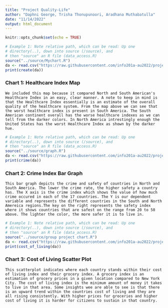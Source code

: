 ```yaml
---
title: "Project Quality-Life"
author: "Daphni George, Trisha Thonupunoori, Aradhana Muthabatulla"
date: "11/14/2022"
output: html_document
---
```


```r
knitr::opts_chunk$set(echo = TRUE)
```



```r
# Example 1: Note relative path, which can be read: Up one
# directory(..), down into source (/source), and 
# then "source" an R file (data_access.R)
source("../source/Mychart.R")
da <- read.csv("https://raw.githubusercontent.com/info201a-au2022/project-group-3-section-ae/main/data/New_final_dataset%20-%20Sheet1.csv")
print(create(da))
```

### Chart 1: Healthcare Index Map
```
We included this map because it compared North and South American's Healthcare Index in an easy, clear manner. A note to keep in mind is that the Healthcare Index essentially is an estimate of the overall quality of the healthcare system. From the map above we can see that the worst healthcare index is present in South America. The South American continent overall has the worse healthcare indexes as we can tell from the darker colors. In North America intrestingly enough the United States has the worst Healthcare Index as shown by the darker hue.  
```


```r
# Example 1: Note relative path, which can be read: Up one
# directory(..), down into source (/source), and 
# then "source" an R file (data_access.R)
source("../source/graph.R")
da <- read.csv("https://raw.githubusercontent.com/info201a-au2022/project-group-3-section-ae/main/data/New_final_dataset%20-%20Sheet1.csv")
print(crime(da))
```

### Chart 2: Crime Index Bar Graph
```
This bar graph depicts the crime and safety of countries in North and South America. The lower the crime rate, the higher safety a country has. The X axis is the crime index which shows the value of how much crime occured in each of the 17 countries. The Y is our dependent variable and represents the different countries in the South and North Amereica regions.The key on the right represents the safety index where it shows countries that are safest on the range from 20 to 50 above. The lighter the color, the more safer it is to live in.

```


```r
# Example 1: Note relative path, which can be read: Up one
# directory(..), down into source (/source), and 
# then "source" an R file (data_access.R)
source("../source/group project chart.R")
da <- read.csv("https://raw.githubusercontent.com/info201a-au2022/project-group-3-section-ae/main/data/New_final_dataset%20-%20Sheet1.csv")
print(cost_of_living(da))
```

### Chart 3: Cost of Living Scatter Plot
```
This scatterplot indicates where each country stands within their cost of living index and their grocery index. A grocery index is an estimation of grocery prices in a given location compared to New York City. The cost of living index is the minimum amount of money it takes to live in that area. Some insights wee are able to see is that there is an upward trend within the countries cost of living and they are all rising consistently. With higher prices for groceries and higher cost of living it is harder for citizens to sustain in that country. 

```
